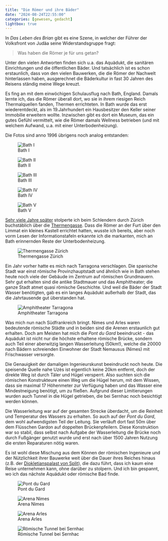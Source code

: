 ```yaml
---
title: "Die Römer und ihre Bäder"
date: "2024-08-24T22:55:00"
categories: [gewesen, gedacht]
lightbox: true
---
```


In _Das Leben des Brian_ gibt es eine Szene, in welcher der Führer der Volksfront von Judäa seine Widerstandsgruppe fragt: 

> Was haben die Römer je für uns getan?

Unter den vielen Antworten finden sich u.a. das Aquädukt, die sanitären Einrichtungen und die öffentlichen Bäder. Und tatsächlich ist es schon erstaunlich, dass von den vielen Bauwerken, die die Römer der Nachwelt hinterlassen haben, ausgerechnet die Bäderkultur in fast 30 Jahren des Reisens ständig meine Wege kreuzt.

Es fing an mit dem einwöchigen Schulausflug nach Bath, England. Damals lernte ich, das die Römer überall dort, wo sie in ihrem riesigen Reich Thermalquellen fanden, Thermen errichteten. In Bath wurde das erst wiederentdeckt, als im 19.Jahrhundert ein Hausbesitzer den Keller seiner Immobilie erweitern wollte. Inzwischen gibt es dort ein Museum, das ein gutes Gefühl vermittelt, wie die Römer damals Wellness betrieben (und mit welchem Aufwand, u.a. mit einer Unterbodenheizung).

Die Fotos sind anno 1996 übrigens noch analog entstanden:

::: {layout-ncol=5}
![Bath I](19961001.jpg){group="bath"}

![Bath II](19961002.jpg){group="bath"}

![Bath III](19961003.jpg){group="bath"}

![Bath IV](19961004.jpg){group="bath"}

![Bath V](19961005.jpg){group="bath"}
:::

[Sehr viele Jahre später](/2007/11/26/in-der-schweiz-in-der-schweiz-in-der-schweiz/) stolperte ich beim Schlendern durch Zürich buchstäblich über die [Thermengasse](https://www.stadt-zuerich.ch/hbd/de/index/staedtebau/archaeo_denkmal/archaeo/geschichte/a_fenster/thermen.html). Dass die Römer an der Furt über den Limmat ein kleines Kastell errichtet hatten, wusste ich bereits, aber noch vorm Lesen der Informationstafeln erkannte ich die markanten, mich an Bath erinnernden Reste der Unterbodenheizung.

::: {.column-margin}
![Thermengasse Zürich](20071124.jpg)
:::

Ein Jahr vorher hatte es mich nach Tarragona verschlagen. Die spanische Stadt war einst römische Provinzhauptstadt und ähnlich wie in Bath stehen heute noch viele der Gebäude im Zentrum auf römischen Grundmauern. Sehr gut erhalten sind die antike Stadtmauer und das Amphitheater; die ganze Stadt atmet quasi römische Geschichte. Und weil die Bäder der Stadt Wasser benötigten, gab es ein langes Aquädukt außerhalb der Stadt, das die Jahrtausende gut überstanden hat.

::: {.column-margin}
![Amphitheater Tarragona](20060918.jpg)
:::

Was mich nun nach Südfrankreich bringt. Nimes und Arles waren bedeutende römische Städte und in beiden sind die Arenen erstaunlich gut erhalten. Doch am Meisten hat mich die _Pont du Gard_ beeindruckt - das Aquädukt ist nicht nur die höchste erhaltene römische Brücke, sondern auch Teil einer aberwitzig langen Wasserleitung (50km!), welche die 20000 nach Bädern schreienden Einwohner der Stadt Nemausus (Nimes) mit Frischwasser versorgte.

Die Genauigkeit der damaligen Ingenieurskunst beeindruckt noch heute. Die speisende Quelle nahe Uzès ist eigentlich keine 20km entfernt, doch der direkte Weg ist durch Täler und Hügel versperrt. Also suchten sich die römischen Konstrukteure einen Weg um die Hügel herum, mit dem Wissen, dass sie maximal 17 Höhenmeter zur Verfügung haben und das Wasser eine Mindestneigung benötigt, um zu fließen. Aufgrund dieser Limitierungen wurden auch Tunnel in die Hügel getrieben, die bei Sernhac noch besichtigt werden können.

Die Wasserleitung war auf der gesamten Strecke überdacht, um die Reinheit und Temperatur des Wassers zu erhalten. So auch auf der _Pont du Gard_, dem wohl aufwendigsten Teil der Leitung. Sie verläuft dort fast 50m über dem Flüsschen Gardon auf doppelten Brückenpfeilern. Diese Konstruktion war so stabil, dass selbst nach Aufgabe der Wasserleitung die Brücke noch durch Fußgänger genutzt wurde und erst nach über 1500 Jahren Nutzung die ersten Reparaturen nötig waren.

Es ist wohl diese Mischung aus dem Können der römischen Ingenieure und der Nützlichkeit ihrer Bauwerke weit über die Dauer ihres Reiches hinaus (z.B. der [Diokletianspalast von Split](/2010/10/04/der-glockenturm-im-diokletianspalast-split/)), die dazu führt, dass ich kaum eine Reise unternehmen kann, ohne darüber zu stolpern. Und ich bin gespannt, wo ich das nächste Aquädukt oder römische Bad finde.

::: {layout="[[1], [1,1,1]]"}
![Pont du Gard](20240823.jpg){group="2024"}

![Arena Nimes](20240813.jpg){group="2024"}

![Arena Arles](20240814.jpg){group="2024"}

![Römische Tunnel bei Sernhac](20240817.jpg){group="2024"}
:::